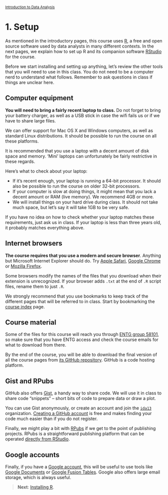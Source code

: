 <style>@import url(style.css);</style>
<small>[Introduction to Data Analysis](index.html)</small>

# 1. Setup

As mentioned in the introductory pages, this course uses [R](http://www.r-project.org/), a free and open source software used by data analysts in many different contexts. In the next pages, we explain how to set up R and its companion software [RStudio](http://www.rstudio.com/) for the course.

Before we start installing and setting up anything, let's review the other tools that you will need to use in this class. You do not need to be a computer nerd to understand what follows. Remember to ask questions in class if things are unclear here.

## Computer equipment

__You will need to bring a fairly recent laptop to class.__ Do not forget to bring your battery charger, as well as a USB stick in case the wifi fails us or if we have to share large files.

We can offer support for Mac OS X and Windows computers, as well as standard Linux distributions. It should be possible to run the course on all these platforms.

It is recommended that you use a laptop with a decent amount of disk space and memory. 'Mini' laptops can unfortunately be fairly restrictive in these regards.

Here's what to check about your laptop:

* If it's recent enough, your laptop is running a 64-bit processor. It should also be possible to run the course on older 32-bit processors.
* If your computer is slow at doing things, it might mean that you lack a decent amount or RAM (live memory). We recommend 4GB or more.
* We will install things on your hard drive during class. It should not take much space, but let's say it will take 1GB to be very safe.

If you have no idea on how to check whether your laptop matches these requirements, just ask us in class. If your laptop is less than three years old, it probably matches everything above.

## Internet browsers

__The course requires that you use a modern and secure browser__. Anything but Microsoft Internet Explorer should do. Try [Apple Safari](https://www.apple.com/safari/), [Google Chrome](http://www.google.com/chrome) or [Mozilla Firefox](https://www.mozilla.org/en-US/firefox/new/). 

Some browsers modify the names of the files that you download when their extension is unrecognized. If your browser adds `.txt` at the end of `.R` script files, rename them to just `.R`.

We strongly recommend that you use bookmarks to keep track of the different pages that will be referred to in class. Start by bookmarking the [course index](index.html) page.


## Course material

Some of the files for this course will reach you through [ENTG group 58101](http://entg.sciences-po.fr/nui/virtualoffice.jsp#tool=docs&folderoid=11529888), so make sure that you have ENTG access and check the course emails for what to download from there.

By the end of the course, you will be able to download the final version of all the course pages from [its GitHub repository](https://github.com/briatte/ida). GitHub is a code hosting platform.

## Gist and RPubs

GitHub also offers [Gist](https://gist.github.com/), a handy way to share code. We will use it in class to share code "snippets" -- short bits of code to prepare data or draw a plot.

You can use Gist anonymously, or create an account and join the [`ida13`](https://github.com/ida13) organization. [Creating a GitHub account](https://github.com/signup?return_to=gist) is free and makes finding your code much easier than if you do not register.

Finally, we might play a bit with [RPubs](http://rpubs.com/) if we get to the point of publishing projects. RPubs is a straightforward publishing platform that can be operated [directly from RStudio](http://youtu.be/XqzHnYLr5BE).

## Google accounts

Finally, if you have a [Google account](https://www.google.com/accounts/), this will be useful to use tools like [Google Documents](https://docs.google.com/) or [Google Fusion Tables](http://www.google.com/fusiontables). Google also offers large email storage, which is always useful.

> __Next__: [Installing R](11_r.html).
